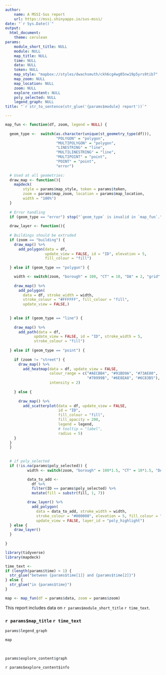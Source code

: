 ```yaml
---
author:
    name: A MSSI-Sus report
    url: https://mssi.shinyapps.io/sus-mssi/
date: "`r Sys.Date()`"
output:
  html_document:
    theme: cerulean
params: 
    module_short_title: NULL
    module: NULL
    map_title: NULL
    time: NULL
    data: NULL
    token: NULL
    map_style: "mapbox://styles/dwachsmuth/ckh6cg4wg05nw19p5yrs9tib7"
    map_zoom: NULL
    map_location: NULL
    zoom: NULL
    explore_content: NULL
    poly_selected: NULL
    legend_graph: NULL
title: "`r str_to_sentence(str_glue('{params$module} report'))`"

---
```


```r

map_fun <- function(df, zoom, legend = NULL) {
  
  geom_type <-  switch(as.character(unique(st_geometry_type(df))),
                       "POLYGON" = "polygon",
                       "MULTIPOLYGON" = "polygon",
                       "LINESTRING" = "line",
                       "MULTILINESTRING" = "line",
                       "MULTIPOINT" = "point",
                       "POINT" = "point",
                       "error")
  
  # Used at all geometries:
  draw_map <- function(){
    mapdeck(
        style = params$map_style, token = params$token,
        zoom = params$map_zoom, location = params$map_location,
        width = "100%")
  }
  
  # Error handling
  if (geom_type == "error") stop("`geom_type` is invalid in `map_fun`.")
  
  draw_layer <- function(){
  
  # Buildings should be extruded
  if (zoom == "building") {
    draw_map() %>% 
      add_polygon(data = df,
                  update_view = FALSE, id = "ID", elevation = 5, 
                  fill_colour = "fill")
    
  } else if (geom_type == "polygon") {

    width <- switch(zoom, "borough" = 100, "CT" = 10, "DA" = 2, "grid" = 0, 2)
    
    draw_map() %>% 
      add_polygon(
        data = df, stroke_width = width,
        stroke_colour = "#FFFFFF", fill_colour = "fill",
        update_view = FALSE,)
    
    
  } else if (geom_type == "line") {
    
    draw_map() %>%
      add_path(data = df,
             update_view = FALSE, id = "ID", stroke_width = 5,
             stroke_colour = "fill")
    
  } else if (geom_type == "point") {
    
    if (zoom != "street") {
      draw_map() %>%
        add_heatmap(data = df, update_view = FALSE,
                    colour_range = c("#AECBB4", "#91BD9A", "#73AE80",
                                     "#70999B", "#6E8EA8", "#6C83B5"),
                    intensity = 2)
      
    } else {
      
      draw_map() %>%
        add_scatterplot(data = df, update_view = FALSE,
                        id = "ID",
                        fill_colour = "fill",
                        fill_opacity = 200,
                        legend = legend,
                        # tooltip = "label",
                        radius = 5)
    }
  }
  }
  
    
  # if poly_selected
  if (!is.na(params$poly_selected)) {
          width <- switch(zoom, "borough" = 100*1.5, "CT" = 10*1.5, "DA" = 2*1.5, "grid" = 0*1.5, 2*1.5)

          data_to_add <-
            df %>%
            filter(ID == params$poly_selected) %>%
            mutate(fill = substr(fill, 1, 7))

          draw_layer() %>% 
            add_polygon(
              data = data_to_add, stroke_width = width,
              stroke_colour = "#000000", elevation = 5, fill_colour = "fill",
              update_view = FALSE, layer_id = "poly_highlight")
  } else {
    draw_layer()
  }
  
}

```

```r

library(tidyverse)
library(mapdeck)

time_text <- 
if (length(params$time) > 1) {
  str_glue("between {params$time[1]} and {params$time[2]}")
} else {
  str_glue("in {params$time}")
}

map <- map_fun(df = params$data, zoom = params$zoom)

```


<p>This report includes data on `r params$module_short_title` `r time_text`.</p>

### `r params$map_title` `r time_text`
```r

params$legend_graph

```
<p>
```r

map

```
</p>

<p>
<br>
```r

params$explore_content$graph

```
`r params$explore_content$info`
</p>